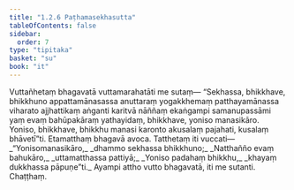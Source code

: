 ```yaml
---
title: "1.2.6 Paṭhamasekhasutta"
tableOfContents: false
sidebar:
  order: 7
type: "tipitaka"
basket: "su"
book: "it"
---
```



<DynamicBreadcrumb />

<Division number="16" book="it">

<Paragraph number="83" book="it">
Vuttañhetaṃ bhagavatā vuttamarahatāti me sutaṃ—
</Paragraph>

<Paragraph number="84" book="it">
“Sekhassa, bhikkhave, bhikkhuno appattamānasassa anuttaraṃ yogakkhemaṃ patthayamānassa viharato ajjhattikaṃ aṅganti karitvā nāññaṃ ekaṅgampi samanupassāmi yaṃ evaṃ bahūpakāraṃ yathayidaṃ, bhikkhave, yoniso manasikāro. Yoniso, bhikkhave, bhikkhu manasi karonto akusalaṃ pajahati, kusalaṃ bhāvetī”ti. Etamatthaṃ bhagavā avoca. Tatthetaṃ iti vuccati—
</Paragraph>

<Paragraph number="85" type="verses" book="it">
_“Yonisomanasikāro,_  
_dhammo sekhassa bhikkhuno;_  
_Natthañño evaṃ bahukāro,_  
_uttamatthassa pattiyā;_  
_Yoniso padahaṃ bhikkhu,_  
_khayaṃ dukkhassa pāpuṇe”ti._  

</Paragraph>

<Paragraph number="86" book="it">
Ayampi attho vutto bhagavatā, iti me sutanti.

</Paragraph>
</Division>

<Paragraph number="87" type="center" book="it">
Chaṭṭhaṃ.
</Paragraph>